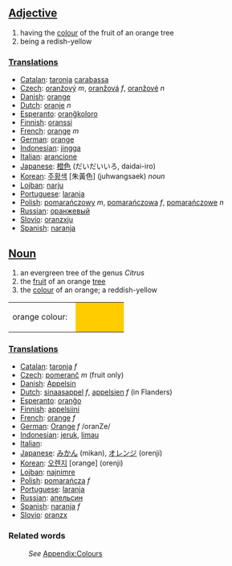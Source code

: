 ==[[Adjective]]==
#having the [[color|colour]] of the fruit of an orange tree
#being a redish-yellow

===[[Translation]]s===
* [[Catalan]]: [[taronja]] [[carabassa]]
* [[Czech]]: [[oranžový]] ''m'', [[oranžová]] ''f'', [[oranžové]] ''n''
* [[Danish]]: [[orange]]
* [[Dutch]]: [[oranje]] ''n''
* [[Esperanto]]: [[oranĝkoloro]]
* [[Finnish]]: [[oranssi]]
* [[French]]: [[orange]] ''m''
* [[German]]: [[orange]]
* [[Indonesian]]: [[jingga]]
* [[Italian]]: [[arancione]]
* [[Japanese]]: [[橙色]] (だいだいいろ, daidai-iro)
* [[Korean]]: [[주황색]] [朱黃色] (juhwangsaek) ''noun''
* [[Lojban]]: [[narju]]
* [[Portuguese]]: [[laranja]]
* [[Polish]]: [[pomarańczowy]] ''m'', [[pomarańczowa]] ''f'', [[pomarańczowe]] ''n''
* [[Russian]]: [[оранжевый]]
* [[Slovio]]: [[oranzxju]]
* [[Spanish]]: [[naranja]]

==[[Noun]]==
#an evergreen tree of the genus ''Citrus''
#the [[fruit]] of an orange [[tree]]
#the [[color|colour]] of an orange; a reddish-yellow
<table><tr><td>orange colour: &nbsp;</td>
<td bgcolor="#FFCC00" width="80">&nbsp; </td></tr></table>


===[[Translation]]s===
* [[Catalan]]: [[taronja]] ''f''
* [[Czech]]: [[pomeranč]] ''m'' (fruit only)
* [[Danish]]: [[Appelsin]]
* [[Dutch]]: [[sinaasappel]] ''f'', [[appelsien]] ''f'' (in Flanders)
* [[Esperanto]]: [[oranĝo]]
* [[Finnish]]: [[appelsiini]]
* [[French]]: [[orange]] ''f''
* [[German]]: [[Orange]] ''f'' /oranZe/
* [[Indonesian]]: [[jeruk]], [[limau]]
* [[Italian]]: [[]]
* [[Japanese]]: [[みかん]] (mikan), [[オレンジ]] (orenji)
* [[Korean]]: [[오렌지]] [orange] (orenji)
* [[Lojban]]: [[najnimre]]
* [[Polish]]: [[pomarańcza]] ''f''
* [[Portuguese]]: [[laranja]]
* [[Russian]]: [[апельсин]]
* [[Spanish]]: [[naranja]] ''f''
* [[Slovio]]: [[oranzx]]

===Related words===
:''See'' [[Wiktionary_Appendix:Colours|Appendix:Colours]]